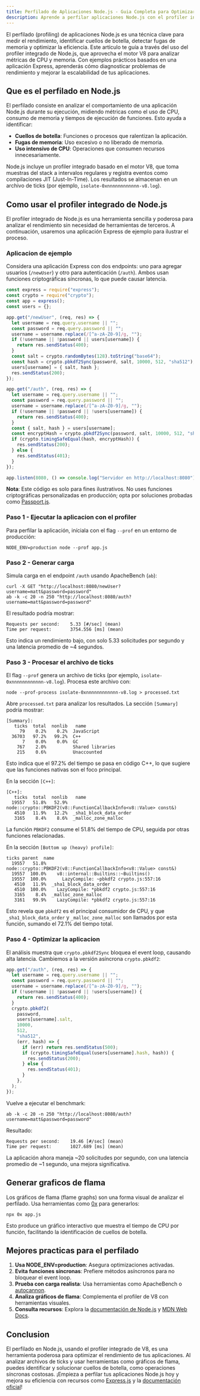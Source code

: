 ```yaml
---
title: Perfilado de Aplicaciones Node.js - Guia Completa para Optimizar Rendimiento
description: Aprende a perfilar aplicaciones Node.js con el profiler integrado de V8 para identificar cuellos de botella y optimizar el rendimiento.
---
```


El perfilado (profiling) de aplicaciones Node.js es una técnica clave para medir el rendimiento, identificar cuellos de botella, detectar fugas de memoria y optimizar la eficiencia. Este artículo te guía a través del uso del profiler integrado de Node.js, que aprovecha el motor V8 para analizar métricas de CPU y memoria. Con ejemplos prácticos basados en una aplicación Express, aprenderás cómo diagnosticar problemas de rendimiento y mejorar la escalabilidad de tus aplicaciones.

## Que es el perfilado en Node.js

El perfilado consiste en analizar el comportamiento de una aplicación Node.js durante su ejecución, midiendo métricas como el uso de CPU, consumo de memoria y tiempos de ejecución de funciones. Esto ayuda a identificar:

- **Cuellos de botella**: Funciones o procesos que ralentizan la aplicación.
- **Fugas de memoria**: Uso excesivo o no liberado de memoria.
- **Uso intensivo de CPU**: Operaciones que consumen recursos innecesariamente.

Node.js incluye un profiler integrado basado en el motor V8, que toma muestras del stack a intervalos regulares y registra eventos como compilaciones JIT (Just-In-Time). Los resultados se almacenan en un archivo de ticks (por ejemplo, `isolate-0xnnnnnnnnnnnn-v8.log`).

## Como usar el profiler integrado de Node.js

El profiler integrado de Node.js es una herramienta sencilla y poderosa para analizar el rendimiento sin necesidad de herramientas de terceros. A continuación, usaremos una aplicación Express de ejemplo para ilustrar el proceso.

### Aplicacion de ejemplo

Considera una aplicación Express con dos endpoints: uno para agregar usuarios (`/newUser`) y otro para autenticación (`/auth`). Ambos usan funciones criptográficas síncronas, lo que puede causar latencia.

```javascript
const express = require("express");
const crypto = require("crypto");
const app = express();
const users = {};

app.get("/newUser", (req, res) => {
  let username = req.query.username || "";
  const password = req.query.password || "";
  username = username.replace(/[^a-zA-Z0-9]/g, "");
  if (!username || !password || users[username]) {
    return res.sendStatus(400);
  }
  const salt = crypto.randomBytes(128).toString("base64");
  const hash = crypto.pbkdf2Sync(password, salt, 10000, 512, "sha512");
  users[username] = { salt, hash };
  res.sendStatus(200);
});

app.get("/auth", (req, res) => {
  let username = req.query.username || "";
  const password = req.query.password || "";
  username = username.replace(/[^a-zA-Z0-9]/g, "");
  if (!username || !password || !users[username]) {
    return res.sendStatus(400);
  }
  const { salt, hash } = users[username];
  const encryptHash = crypto.pbkdf2Sync(password, salt, 10000, 512, "sha512");
  if (crypto.timingSafeEqual(hash, encryptHash)) {
    res.sendStatus(200);
  } else {
    res.sendStatus(401);
  }
});

app.listen(8080, () => console.log("Servidor en http://localhost:8080"));
```

**Nota**: Este código es solo para fines ilustrativos. No uses funciones criptográficas personalizadas en producción; opta por soluciones probadas como [Passport.js](https://www.passportjs.org/).

### Paso 1 - Ejecutar la aplicacion con el profiler

Para perfilar la aplicación, iníciala con el flag `--prof` en un entorno de producción:

```go:bash
NODE_ENV=production node --prof app.js
```

### Paso 2 - Generar carga

Simula carga en el endpoint `/auth` usando ApacheBench (`ab`):

```go:bash
curl -X GET "http://localhost:8080/newUser?username=matt&password=password"
ab -k -c 20 -n 250 "http://localhost:8080/auth?username=matt&password=password"
```

El resultado podría mostrar:

```
Requests per second:    5.33 [#/sec] (mean)
Time per request:       3754.556 [ms] (mean)
```

Esto indica un rendimiento bajo, con solo 5.33 solicitudes por segundo y una latencia promedio de ~4 segundos.

### Paso 3 - Procesar el archivo de ticks

El flag `--prof` genera un archivo de ticks (por ejemplo, `isolate-0xnnnnnnnnnnnn-v8.log`). Procesa este archivo con:

```go:bash
node --prof-process isolate-0xnnnnnnnnnnnn-v8.log > processed.txt
```

Abre `processed.txt` para analizar los resultados. La sección `[Summary]` podría mostrar:

```
[Summary]:
   ticks  total  nonlib   name
     79    0.2%    0.2%  JavaScript
  36703   97.2%   99.2%  C++
      7    0.0%    0.0%  GC
    767    2.0%          Shared libraries
    215    0.6%          Unaccounted
```

Esto indica que el 97.2% del tiempo se pasa en código C++, lo que sugiere que las funciones nativas son el foco principal.

En la sección `[C++]`:

```
[C++]:
   ticks  total  nonlib   name
  19557   51.8%   52.9%  node::crypto::PBKDF2(v8::FunctionCallbackInfo<v8::Value> const&)
   4510   11.9%   12.2%  _sha1_block_data_order
   3165    8.4%    8.6%  _malloc_zone_malloc
```

La función `PBKDF2` consume el 51.8% del tiempo de CPU, seguida por otras funciones relacionadas.

En la sección `[Bottom up (heavy) profile]`:

```
ticks parent  name
  19557   51.8%  node::crypto::PBKDF2(v8::FunctionCallbackInfo<v8::Value> const&)
  19557  100.0%    v8::internal::Builtins::~Builtins()
  19557  100.0%      LazyCompile: ~pbkdf2 crypto.js:557:16
   4510   11.9%  _sha1_block_data_order
   4510  100.0%    LazyCompile: *pbkdf2 crypto.js:557:16
   3165    8.4%  _malloc_zone_malloc
   3161   99.9%    LazyCompile: *pbkdf2 crypto.js:557:16
```

Esto revela que `pbkdf2` es el principal consumidor de CPU, y que `_sha1_block_data_order` y `_malloc_zone_malloc` son llamados por esta función, sumando el 72.1% del tiempo total.

### Paso 4 - Optimizar la aplicacion

El análisis muestra que `crypto.pbkdf2Sync` bloquea el event loop, causando alta latencia. Cambiemos a la versión asíncrona `crypto.pbkdf2`:

```javascript
app.get("/auth", (req, res) => {
  let username = req.query.username || "";
  const password = req.query.password || "";
  username = username.replace(/[^a-zA-Z0-9]/g, "");
  if (!username || !password || !users[username]) {
    return res.sendStatus(400);
  }
  crypto.pbkdf2(
    password,
    users[username].salt,
    10000,
    512,
    "sha512",
    (err, hash) => {
      if (err) return res.sendStatus(500);
      if (crypto.timingSafeEqual(users[username].hash, hash)) {
        res.sendStatus(200);
      } else {
        res.sendStatus(401);
      }
    },
  );
});
```

Vuelve a ejecutar el benchmark:

```go:bash
ab -k -c 20 -n 250 "http://localhost:8080/auth?username=matt&password=password"
```

Resultado:

```
Requests per second:    19.46 [#/sec] (mean)
Time per request:       1027.689 [ms] (mean)
```

La aplicación ahora maneja ~20 solicitudes por segundo, con una latencia promedio de ~1 segundo, una mejora significativa.

## Generar graficos de flama

Los gráficos de flama (flame graphs) son una forma visual de analizar el perfilado. Usa herramientas como [0x](https://github.com/davidmarkclements/0x) para generarlos:

```go:bash
npx 0x app.js
```

Esto produce un gráfico interactivo que muestra el tiempo de CPU por función, facilitando la identificación de cuellos de botella.

## Mejores practicas para el perfilado

1. **Usa NODE_ENV=production**: Asegura optimizaciones activadas.
2. **Evita funciones síncronas**: Prefiere métodos asíncronos para no bloquear el event loop.
3. **Prueba con carga realista**: Usa herramientas como ApacheBench o [autocannon](https://www.npmjs.com/package/autocannon).
4. **Analiza gráficos de flama**: Complementa el profiler de V8 con herramientas visuales.
5. **Consulta recursos**: Explora la [documentación de Node.js](https://nodejs.org/en/docs/) y [MDN Web Docs](https://developer.mozilla.org/es/docs/Web/JavaScript).

## Conclusion

El perfilado en Node.js, usando el profiler integrado de V8, es una herramienta poderosa para optimizar el rendimiento de tus aplicaciones. Al analizar archivos de ticks y usar herramientas como gráficos de flama, puedes identificar y solucionar cuellos de botella, como operaciones síncronas costosas. ¡Empieza a perfilar tus aplicaciones Node.js hoy y mejora su eficiencia con recursos como [Express.js](https://expressjs.com/) y la [documentación oficial](https://nodejs.org/en/docs/)!
